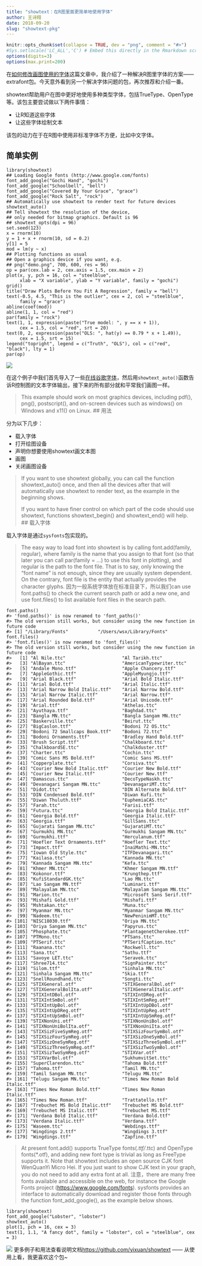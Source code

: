 ```yaml
---
title: "showtext：在R图里面更简单地使用字体"
author: 王诗翔
date: 2018-09-20
slug: "showtext-pkg"
---
```



```r
knitr::opts_chunk$set(collapse = TRUE, dev = "png", comment = "#>")
#Sys.setlocale('LC_ALL','C') # Embed this directly in the Rmarkdown script that contains the Chinese character comment
options(digits=3)
options(max.print=200)
```

在[如何修改画图使用的字体](https://www.jianshu.com/p/466ddc677a94)这篇文章中，我介绍了一种解决R图里字体的方案——extrafont包。今天意外看到另一个解决字体问题的包，再次推荐和介绍一番。

showtext帮助用户在图中更好地使用多种类型字体，包括TrueType、OpenType等。该包主要尝试做以下两件事情：

- 让R知道这些字体
- 让这些字体绘制文本

该包的动力在于在R图中使用非标准字体不方便，比如中文字体。

## 简单实例

```
library(showtext)
## Loading Google fonts (http://www.google.com/fonts)
font_add_google("Gochi Hand", "gochi")
font_add_google("Schoolbell", "bell")
font_add_google("Covered By Your Grace", "grace")
font_add_google("Rock Salt", "rock")
## Automatically use showtext to render text for future devices
showtext_auto()
## Tell showtext the resolution of the device,
## only needed for bitmap graphics. Default is 96
## showtext_opts(dpi = 96)
set.seed(123)
x = rnorm(10)
y = 1 + x + rnorm(10, sd = 0.2)
y[1] = 5
mod = lm(y ~ x)
## Plotting functions as usual
## Open a graphics device if you want, e.g.
## png("demo.png", 700, 600, res = 96)
op = par(cex.lab = 2, cex.axis = 1.5, cex.main = 2)
plot(x, y, pch = 16, col = "steelblue",
     xlab = "X variable", ylab = "Y variable", family = "gochi")
grid()
title("Draw Plots Before You Fit A Regression", family = "bell")
text(-0.5, 4.5, "This is the outlier", cex = 2, col = "steelblue",
     family = "grace")
abline(coef(mod))
abline(1, 1, col = "red")
par(family = "rock")
text(1, 1, expression(paste("True model: ", y == x + 1)),
     cex = 1.5, col = "red", srt = 20)
text(0, 2, expression(paste("OLS: ", hat(y) == 0.79 * x + 1.49)),
     cex = 1.5, srt = 15)
legend("topright", legend = c("Truth", "OLS"), col = c("red", "black"), lty = 1)
par(op)
```

![](https://camo.githubusercontent.com/6e5955e7bd2e351c4ef073fe19b9e55a91b32a81/687474703a2f2f692e696d6775722e636f6d2f37646d636368492e706e67)

在这个例子中我们首先导入了一些[在线谷歌字体](http://www.google.com/fonts)，然后用`showtext_auto()`函数告诉R控制图的文本字体输出，接下来的所有部分就和平常我们画图一样。

> This example should work on most graphics devices, including pdf(), png(), postscript(), and on-screen devices such as windows() on Windows and x11() on Linux.
## 用法

分为以下几步：

- 载入字体
- 打开绘图设备
- 声明你想要使用showtext画文本图
- 画图
- 关闭画图设备

> If you want to use showtext globally, you can call the function showtext_auto() once, and then all the devices after that will automatically use showtext to render text, as the example in the beginning shows.
>
> If you want to have finer control on which part of the code should use showtext, functions showtext_begin() and showtext_end() will help.
## 载入字体

载入字体是通过`sysfonts`包实现的。

> The easy way to load font into showtext is by calling font.add(family, regular), where family is the name that you assign to that font (so that later you can call par(family = …) to use this font in plotting), and regular is the path to the font file. That is to say, only knowing the “font name” is not enough, since they are usually system dependent. On the contrary, font file is the entity that actually provides the character glyphs.
因为一般系统字体放在标准目录下，所以我们can use font.paths() to check the current search path or add a new one, and use font.files() to list available font files in the search path.

```
font.paths()
#> 'fond.paths()' is now renamed to 'font_paths()'
#> The old version still works, but consider using the new function in future code
#> [1] "/Library/Fonts"           "/Users/wsx/Library/Fonts"
font.files()
#> 'font.files()' is now renamed to 'font_files()'
#> The old version still works, but consider using the new function in future code
#>   [1] "Al Nile.ttc"                     "Al Tarikh.ttc"                  
#>   [3] "AlBayan.ttc"                     "AmericanTypewriter.ttc"         
#>   [5] "Andale Mono.ttf"                 "Apple Chancery.ttf"             
#>   [7] "AppleGothic.ttf"                 "AppleMyungjo.ttf"               
#>   [9] "Arial Black.ttf"                 "Arial Bold Italic.ttf"          
#>  [11] "Arial Bold.ttf"                  "Arial Italic.ttf"               
#>  [13] "Arial Narrow Bold Italic.ttf"    "Arial Narrow Bold.ttf"          
#>  [15] "Arial Narrow Italic.ttf"         "Arial Narrow.ttf"               
#>  [17] "Arial Rounded Bold.ttf"          "Arial Unicode.ttf"              
#>  [19] "Arial.ttf"                       "Athelas.ttc"                    
#>  [21] "Ayuthaya.ttf"                    "Baghdad.ttc"                    
#>  [23] "Bangla MN.ttc"                   "Bangla Sangam MN.ttc"           
#>  [25] "Baskerville.ttc"                 "Beirut.ttc"                     
#>  [27] "BigCaslon.ttf"                   "Bodoni 72 OS.ttc"               
#>  [29] "Bodoni 72 Smallcaps Book.ttf"    "Bodoni 72.ttc"                  
#>  [31] "Bodoni Ornaments.ttf"            "Bradley Hand Bold.ttf"          
#>  [33] "Brush Script.ttf"                "Chalkboard.ttc"                 
#>  [35] "ChalkboardSE.ttc"                "Chalkduster.ttf"                
#>  [37] "Charter.ttc"                     "Cochin.ttc"                     
#>  [39] "Comic Sans MS Bold.ttf"          "Comic Sans MS.ttf"              
#>  [41] "Copperplate.ttc"                 "Corsiva.ttc"                    
#>  [43] "Courier New Bold Italic.ttf"     "Courier New Bold.ttf"           
#>  [45] "Courier New Italic.ttf"          "Courier New.ttf"                
#>  [47] "Damascus.ttc"                    "DecoTypeNaskh.ttc"              
#>  [49] "Devanagari Sangam MN.ttc"        "DevanagariMT.ttc"               
#>  [51] "Didot.ttc"                       "DIN Alternate Bold.ttf"         
#>  [53] "DIN Condensed Bold.ttf"          "Diwan Kufi.ttc"                 
#>  [55] "Diwan Thuluth.ttf"               "EuphemiaCAS.ttc"                
#>  [57] "Farah.ttc"                       "Farisi.ttf"                     
#>  [59] "Futura.ttc"                      "Georgia Bold Italic.ttf"        
#>  [61] "Georgia Bold.ttf"                "Georgia Italic.ttf"             
#>  [63] "Georgia.ttf"                     "GillSans.ttc"                   
#>  [65] "Gujarati Sangam MN.ttc"          "GujaratiMT.ttc"                 
#>  [67] "Gurmukhi MN.ttc"                 "Gurmukhi Sangam MN.ttc"         
#>  [69] "Gurmukhi.ttf"                    "Herculanum.ttf"                 
#>  [71] "Hoefler Text Ornaments.ttf"      "Hoefler Text.ttc"               
#>  [73] "Impact.ttf"                      "InaiMathi-MN.ttc"               
#>  [75] "Iowan Old Style.ttc"             "ITFDevanagari.ttc"              
#>  [77] "Kailasa.ttc"                     "Kannada MN.ttc"                 
#>  [79] "Kannada Sangam MN.ttc"           "Kefa.ttc"                       
#>  [81] "Khmer MN.ttc"                    "Khmer Sangam MN.ttf"            
#>  [83] "Kokonor.ttf"                     "Krungthep.ttf"                  
#>  [85] "KufiStandardGK.ttc"              "Lao MN.ttc"                     
#>  [87] "Lao Sangam MN.ttf"               "Luminari.ttf"                   
#>  [89] "Malayalam MN.ttc"                "Malayalam Sangam MN.ttc"        
#>  [91] "Marion.ttc"                      "Microsoft Sans Serif.ttf"       
#>  [93] "Mishafi Gold.ttf"                "Mishafi.ttf"                    
#>  [95] "Mshtakan.ttc"                    "Muna.ttc"                       
#>  [97] "Myanmar MN.ttc"                  "Myanmar Sangam MN.ttc"          
#>  [99] "Nadeem.ttc"                      "NewPeninimMT.ttc"               
#> [101] "NISC18030.ttf"                   "Oriya MN.ttc"                   
#> [103] "Oriya Sangam MN.ttc"             "Papyrus.ttc"                    
#> [105] "Phosphate.ttc"                   "PlantagenetCherokee.ttf"        
#> [107] "PTMono.ttc"                      "PTSans.ttc"                     
#> [109] "PTSerif.ttc"                     "PTSerifCaption.ttc"             
#> [111] "Raanana.ttc"                     "Rockwell.ttc"                   
#> [113] "Sana.ttc"                        "Sathu.ttf"                      
#> [115] "Savoye LET.ttc"                  "Seravek.ttc"                    
#> [117] "Shree714.ttc"                    "SignPainter.ttc"                
#> [119] "Silom.ttf"                       "Sinhala MN.ttc"                 
#> [121] "Sinhala Sangam MN.ttc"           "Skia.ttf"                       
#> [123] "SnellRoundhand.ttc"              "Songti.ttc"                     
#> [125] "STIXGeneral.otf"                 "STIXGeneralBol.otf"             
#> [127] "STIXGeneralBolIta.otf"           "STIXGeneralItalic.otf"          
#> [129] "STIXIntDBol.otf"                 "STIXIntDReg.otf"                
#> [131] "STIXIntSmBol.otf"                "STIXIntSmReg.otf"               
#> [133] "STIXIntUpBol.otf"                "STIXIntUpDBol.otf"              
#> [135] "STIXIntUpDReg.otf"               "STIXIntUpReg.otf"               
#> [137] "STIXIntUpSmBol.otf"              "STIXIntUpSmReg.otf"             
#> [139] "STIXNonUni.otf"                  "STIXNonUniBol.otf"              
#> [141] "STIXNonUniBolIta.otf"            "STIXNonUniIta.otf"              
#> [143] "STIXSizFiveSymReg.otf"           "STIXSizFourSymBol.otf"          
#> [145] "STIXSizFourSymReg.otf"           "STIXSizOneSymBol.otf"           
#> [147] "STIXSizOneSymReg.otf"            "STIXSizThreeSymBol.otf"         
#> [149] "STIXSizThreeSymReg.otf"          "STIXSizTwoSymBol.otf"           
#> [151] "STIXSizTwoSymReg.otf"            "STIXVar.otf"                    
#> [153] "STIXVarBol.otf"                  "SukhumvitSet.ttc"               
#> [155] "SuperClarendon.ttc"              "Tahoma Bold.ttf"                
#> [157] "Tahoma.ttf"                      "Tamil MN.ttc"                   
#> [159] "Tamil Sangam MN.ttc"             "Telugu MN.ttc"                  
#> [161] "Telugu Sangam MN.ttc"            "Times New Roman Bold Italic.ttf"
#> [163] "Times New Roman Bold.ttf"        "Times New Roman Italic.ttf"     
#> [165] "Times New Roman.ttf"             "Trattatello.ttf"                
#> [167] "Trebuchet MS Bold Italic.ttf"    "Trebuchet MS Bold.ttf"          
#> [169] "Trebuchet MS Italic.ttf"         "Trebuchet MS.ttf"               
#> [171] "Verdana Bold Italic.ttf"         "Verdana Bold.ttf"               
#> [173] "Verdana Italic.ttf"              "Verdana.ttf"                    
#> [175] "Waseem.ttc"                      "Webdings.ttf"                   
#> [177] "Wingdings 2.ttf"                 "Wingdings 3.ttf"                
#> [179] "Wingdings.ttf"                   "Zapfino.ttf"
```

> At present font.add() supports TrueType fonts(*.ttf/*.ttc) and OpenType fonts(*.otf), and adding new font type is trivial as long as FreeType supports it.
> Note that showtext includes an open source CJK font WenQuanYi Micro Hei. If you just want to show CJK text in your graph, you do not need to add any extra font at all.
注意，there are many free fonts available and accessible on the web, for instance the Google Fonts project (<https://www.google.com/fonts>). sysfonts provides an interface to automatically download and register those fonts through the function font_add_google(), as the example below shows.
```
library(showtext)
font_add_google("Lobster", "lobster")
showtext_auto()
plot(1, pch = 16, cex = 3)
text(1, 1.1, "A fancy dot", family = "lobster", col = "steelblue", cex = 3)
```
![](https://camo.githubusercontent.com/1e6395c1c823f231e12c517d4d8bb32b15735193/687474703a2f2f692e696d6775722e636f6d2f704f38374c46792e706e67)
更多例子和用法查看说明文档<https://github.com/yixuan/showtext>
------
从使用上看，我更喜欢这个包~
